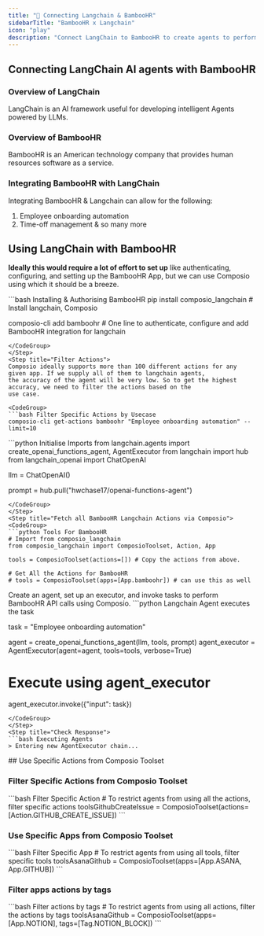 ```yaml
---
title: "🚀 Connecting Langchain & BambooHR"
sidebarTitle: "BambooHR x Langchain"
icon: "play"
description: "Connect LangChain to BambooHR to create agents to perform tasks using natural language"
---
```


## Connecting LangChain AI agents with BambooHR

### Overview of LangChain

LangChain is an AI framework useful for developing intelligent Agents powered by LLMs.

### Overview of BambooHR

BambooHR is an American technology company that provides human resources software as a service.

### Integrating BambooHR with LangChain

Integrating BambooHR & Langchain can allow for the following:

1. Employee onboarding automation
2. Time-off management
& so many more

## Using LangChain with BambooHR

<Steps>
<Step title="Setting Up the Environment">

**Ideally this would require a lot of effort to set up** like authenticating, configuring, and setting up the BambooHR App, but we can use Composio using which it should be a breeze.

<CodeGroup>
```bash Installing & Authorising BambooHR
pip install composio_langchain # Install langchain, Composio 

composio-cli add bamboohr # One line to authenticate, configure and add BambooHR integration for langchain
```
</CodeGroup>
</Step>
<Step title="Filter Actions">
Composio ideally supports more than 100 different actions for any given app. If we supply all of them to langchain agents, 
the accuracy of the agent will be very low. So to get the highest accuracy, we need to filter the actions based on the 
use case.

<CodeGroup>
```bash Filter Specific Actions by Usecase
composio-cli get-actions bamboohr "Employee onboarding automation" --limit=10
```
</CodeGroup>

</Step>
<Step title="Import Base Packages">

<CodeGroup>
```python Initialise Imports
from langchain.agents import create_openai_functions_agent, AgentExecutor
from langchain import hub
from langchain_openai import ChatOpenAI


llm = ChatOpenAI()

prompt = hub.pull("hwchase17/openai-functions-agent")
```
</CodeGroup>
</Step>
<Step title="Fetch all BambooHR Langchain Actions via Composio">
<CodeGroup>
```python Tools For BambooHR
# Import from composio_langchain
from composio_langchain import ComposioToolset, Action, App

tools = ComposioToolset(actions=[]) # Copy the actions from above. 

# Get All the Actions for BambooHR
# tools = ComposioToolset(apps=[App.bamboohr]) # can use this as well
```
</CodeGroup>
</Step>
<Step title="Execute the Agent">
Create an agent, set up an executor, and invoke tasks to perform BambooHR API calls using Composio. 
<CodeGroup>
```python Langchain Agent executes the task

task = "Employee onboarding automation"

agent = create_openai_functions_agent(llm, tools, prompt)
agent_executor = AgentExecutor(agent=agent, tools=tools, verbose=True)

# Execute using agent_executor
agent_executor.invoke({"input": task})
```
</CodeGroup>
</Step>
<Step title="Check Response">
```bash Executing Agents
> Entering new AgentExecutor chain...
```
</Step>
</Steps>
## Use Specific Actions from Composio Toolset

### Filter Specific Actions from Composio Toolset

<CodeGroup>
```bash Filter Specific Action
# To restrict agents from using all the actions, filter specific actions
toolsGithubCreateIssue = ComposioToolset(actions=[Action.GITHUB_CREATE_ISSUE])
```
</CodeGroup>

### Use Specific Apps from Composio Toolset
<CodeGroup>
```bash Filter Specific App
# To restrict agents from using all tools, filter specific tools
toolsAsanaGithub = ComposioToolset(apps=[App.ASANA, App.GITHUB])
```
</CodeGroup>

### Filter apps actions by tags 
<CodeGroup>
```bash Filter actions by tags
# To restrict agents from using all actions, filter the actions by tags
toolsAsanaGithub = ComposioToolset(apps=[App.NOTION], tags=[Tag.NOTION_BLOCK])
```
</CodeGroup>


